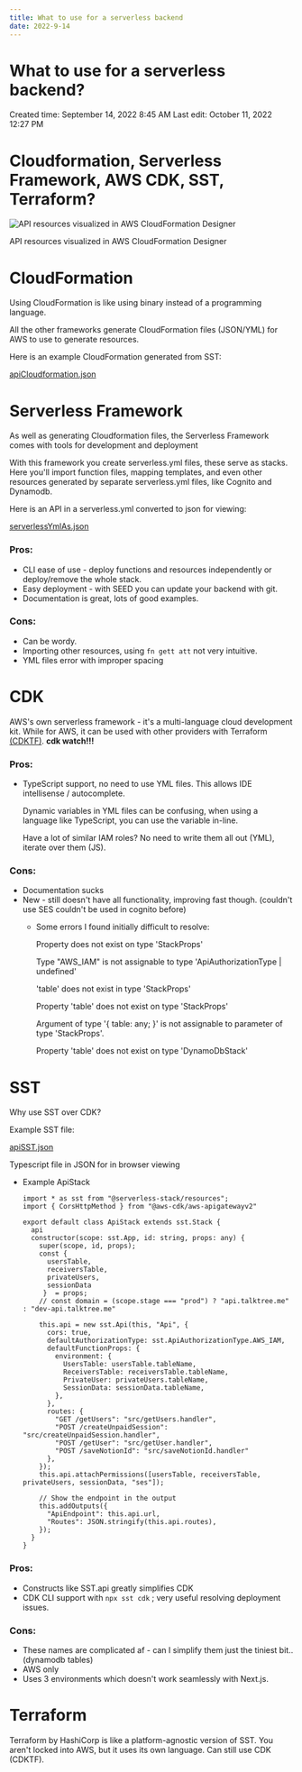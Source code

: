 ```yaml
---
title: What to use for a serverless backend
date: 2022-9-14
---
```


# What to use for a serverless backend?

Created time: September 14, 2022 8:45 AM
Last edit: October 11, 2022 12:27 PM

# Cloudformation, Serverless Framework, AWS CDK, SST, Terraform?

![API resources visualized in AWS CloudFormation Designer](What%20to%20use%20for%20a%20serverless%20backend%20a2520cb7b7124da198660a17bdd7ff83/apiResources.png)

API resources visualized in AWS CloudFormation Designer

# **CloudFormation**

Using CloudFormation is like using binary instead of a programming language. 

All the other frameworks generate CloudFormation files (JSON/YML) for AWS to use to generate resources.

Here is an example CloudFormation generated from SST:

[apiCloudformation.json](What%20to%20use%20for%20a%20serverless%20backend%20a2520cb7b7124da198660a17bdd7ff83/apiCFoutput.json)

# **Serverless Framework**

As well as generating Cloudformation files, the Serverless Framework comes with tools for development and deployment

With this framework you create serverless.yml files, these serve as stacks. Here you'll import function files, mapping templates, and even other resources generated by separate serverless.yml files, like Cognito and Dynamodb.

Here is an API in a serverless.yml converted to json for viewing:

[serverlessYmlAs.json](What%20to%20use%20for%20a%20serverless%20backend%20a2520cb7b7124da198660a17bdd7ff83/serverlessYmlAs.json)

### Pros:

- CLI ease of use - deploy functions and resources independently or deploy/remove the whole stack.
- Easy deployment - with SEED you can update your backend with git.
- Documentation is great, lots of good examples.

### Cons:

- Can be wordy.
- Importing other resources, using `fn gett att` not very intuitive.
- YML files error with improper spacing

# **CDK**

AWS's own serverless framework - it's a multi-language cloud development kit. While for AWS, it can be used with other providers with Terraform [(CDKTF)](https://github.com/hashicorp/terraform-cdk). **cdk watch!!!**

### Pros:

- TypeScript support, no need to use YML files. This allows IDE intellisense / autocomplete.
    
    Dynamic variables in YML files can be confusing, when using a language like TypeScript, you can use the variable in-line.
    
    Have a lot of similar IAM roles? No need to write them all out (YML), iterate over them (JS).
    

### Cons:

- Documentation sucks
- New - still doesn't have all functionality, improving fast though. (couldn't use SES couldn't be used in cognito before)
    - Some errors I found initially difficult to resolve:
        
        Property does not exist on type 'StackProps'
        
        Type "AWS_IAM" is not assignable to type 'ApiAuthorizationType | undefined'
        
        'table' does not exist in type 'StackProps'
        
        Property 'table' does not exist on type 'StackProps'
        
        Argument of type '{ table: any; }' is not assignable to parameter of type 'StackProps'.
        
        Property 'table' does not exist on type 'DynamoDbStack'
        

# SST

Why use SST over CDK?

Example SST file:

[apiSST.json](What%20to%20use%20for%20a%20serverless%20backend%20a2520cb7b7124da198660a17bdd7ff83/apiSST.json)

Typescript file in JSON for in browser viewing

- Example ApiStack
    
    ```tsx
    import * as sst from "@serverless-stack/resources";
    import { CorsHttpMethod } from "@aws-cdk/aws-apigatewayv2"
    
    export default class ApiStack extends sst.Stack {
      api
      constructor(scope: sst.App, id: string, props: any) {
        super(scope, id, props);
        const { 
          usersTable, 
          receiversTable,
          privateUsers,
          sessionData
         }  = props;
        // const domain = (scope.stage === "prod") ? "api.talktree.me" : "dev-api.talktree.me"
    
        this.api = new sst.Api(this, "Api", {
          cors: true,
          defaultAuthorizationType: sst.ApiAuthorizationType.AWS_IAM,
          defaultFunctionProps: {
            environment: {
              UsersTable: usersTable.tableName,
              ReceiversTable: receiversTable.tableName,
              PrivateUser: privateUsers.tableName,
              SessionData: sessionData.tableName,
            },
          },
          routes: {
            "GET /getUsers": "src/getUsers.handler",
            "POST /createUnpaidSession": "src/createUnpaidSession.handler",
            "POST /getUser": "src/getUser.handler",
            "POST /saveNotionId": "src/saveNotionId.handler" 
          },
        });
        this.api.attachPermissions([usersTable, receiversTable, privateUsers, sessionData, "ses"]);
    
        // Show the endpoint in the output
        this.addOutputs({
          "ApiEndpoint": this.api.url,
          "Routes": JSON.stringify(this.api.routes),
        });
      }
    }
    ```
    

### Pros:

- Constructs like SST.api greatly simplifies CDK
- CDK CLI support with `npx sst cdk` ; very useful resolving deployment issues.

### Cons:

- These names are complicated af - can I simplify them just the tiniest bit.. (dynamodb tables)
- AWS only
- Uses 3 environments which doesn't work seamlessly with Next.js.

# Terraform

Terraform by HashiCorp is like a platform-agnostic version of SST. You aren't locked into AWS, but it uses its own language. Can still use CDK (CDKTF).